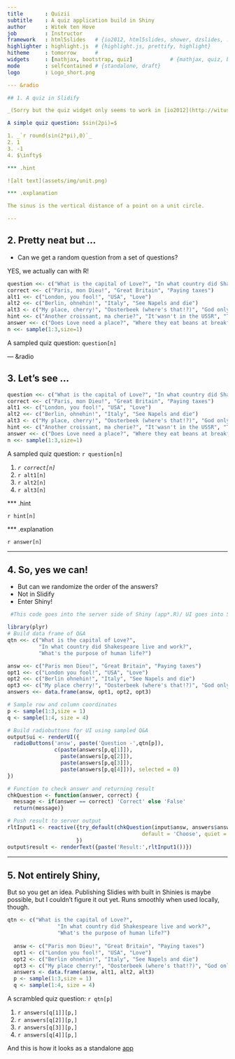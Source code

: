 ```yaml
---
title       : Quizii
subtitle    : A quiz application build in Shiny
author      : Witek ten Hove
job         : Instructor
framework   : html5slides   # {io2012, html5slides, shower, dzslides, ...}
highlighter : highlight.js  # {highlight.js, prettify, highlight}
hitheme     : tomorrow      # 
widgets     : [mathjax, bootstrap, quiz]            # {mathjax, quiz, bootstrap}
mode        : selfcontained # {standalone, draft}
logo        : Logo_short.png

--- &radio

## 1. A quiz in Slidify

_(Sorry but the quiz widget only seems to work in [io2012](http://witusj.github.io/quizii))_

A simple quiz question: $sin(2pi)=$

1. _`r round(sin(2*pi),0)`_
2. 1
3. -1
4. $\infty$

*** .hint

![alt text](assets/img/unit.png)

*** .explanation

The sinus is the vertical distance of a point on a unit circle.

---
```


## 2. Pretty neat but ...


* Can we get a random question from a set of questions?

YES, we actually can with R!

```r

question <<- c("What is the capital of Love?", "In what country did Shakespeare live and work?", "What's the purpose of human life?")
correct <<- c("Paris, mon Dieu!", "Great Britain", "Paying taxes")
alt1 <<- c("London, you fool!", "USA", "Love")
alt2 <<- c("Berlin, ohnehin!", "Italy", "See Napels and die")
alt3 <- c("My place, cherry!", "Oosterbeek (where's that!?)", "God only knows!")
hint <<- c("Another croissant, ma cherie?", "It'wasn't in the USSR", "This hint costs you 100$ incl. VAT")
answer <<- c("Does Love need a place?", "Where they eat beans at breakfast", "Ask your local tax authority")
n <<- sample(1:3,size=1)
```
A sampled quiz question: `question[n]`



--- &radio

## 3. Let's see ...

```r

question <<- c("What is the capital of Love?", "In what country did Shakespeare live and work?", "What's the purpose of human life?")
correct <<- c("Paris, mon Dieu!", "Great Britain", "Paying taxes")
alt1 <<- c("London, you fool!", "USA", "Love")
alt2 <<- c("Berlin, ohnehin!", "Italy", "See Napels and die")
alt3 <- c("My place, cherry!", "Oosterbeek (where's that!?)", "God only knows!")
hint <<- c("Another croissant, ma cherie?", "It'wasn't in the USSR", "This hint costs you 100$ incl. VAT")
answer <<- c("Does Love need a place?", "Where they eat beans at breakfast", "Ask your local tax authority")
n <<- sample(1:3,size=1)
```
A sampled quiz question: `r question[n]`

1. _`r correct[n]`_
2. `r alt1[n]`
3. `r alt2[n]`
4. `r alt3[n]`

*** .hint

`r hint[n]`

*** .explanation

`r answer[n]`

---

## 4. So, yes we can!

* But can we randomize the order of the answers?
* Not in Slidify
* Enter Shiny!

```r
 #This code goes into the server side of Shiny (app*.R)/ UI goes into Slide

library(plyr)
# Build data frame of Q&A
qtn <<- c("What is the capital of Love?",
          "In what country did Shakespeare live and work?",
          "What's the purpose of human life?")

answ <<- c("Paris mon Dieu!", "Great Britain", "Paying taxes")
opt1 <<- c("London you fool!", "USA", "Love")
opt2 <<- c("Berlin ohnehin!", "Italy", "See Napels and die")
opt3 <<- c("My place cherry!", "Oosterbeek (where's that!?)", "God only knows!")
answers <<- data.frame(answ, opt1, opt2, opt3)  

# Sample row and column coordinates
p <- sample(1:3,size = 1)
q <- sample(1:4, size = 4)

# Build radiobuttons for UI using sampled Q&A
output$ui <- renderUI({
  radioButtons('answ', paste('Question -',qtn[p]),
               c(paste(answers[p,q[1]]),
                 paste(answers[p,q[2]]),
                 paste(answers[p,q[3]]),
                 paste(answers[p,q[4]])), selected = 0)
})

# Function to check answer and returning result
chkQuestion <- function(answer, correct) {
  message <- if(answer == correct) 'Correct' else 'False'
  return(message)}

# Push result to server output
rltInput1 <- reactive({try_default(chkQuestion(input$answ, answers$answ[p]),
                                           default = 'Choose', quiet = TRUE)
                      })
output$result <- renderText({paste('Result:',rltInput1())})
```

---

## 5. Not entirely Shiny,

But so you get an idea. Publishing Slidies with built in Shinies is maybe possible, but I couldn't figure it out yet. Runs smoothly when used locally, though.


```r
qtn <- c("What is the capital of Love?",
                "In what country did Shakespeare live and work?",
                "What's the purpose of human life?")
  
  answ <- c("Paris mon Dieu!", "Great Britain", "Paying taxes")
  opt1 <- c("London you fool!", "USA", "Love")
  opt2 <- c("Berlin ohnehin!", "Italy", "See Napels and die")
  opt3 <- c("My place cherry!", "Oosterbeek (where's that!?)", "God only knows!")
  answers <- data.frame(answ, alt1, alt2, alt3)             
  p <- sample(1:3,size = 1)
  q <- sample(1:4, size = 4)
```

A scrambled quiz question: `r qtn[p]`

1. `r answers[q[1]][p,]`
2. `r answers[q[2]][p,]`
3. `r answers[q[3]][p,]`
4. `r answers[q[4]][p,]`

And this is how it looks as a standalone [app](https://tenhove.shinyapps.io/Quizii)
